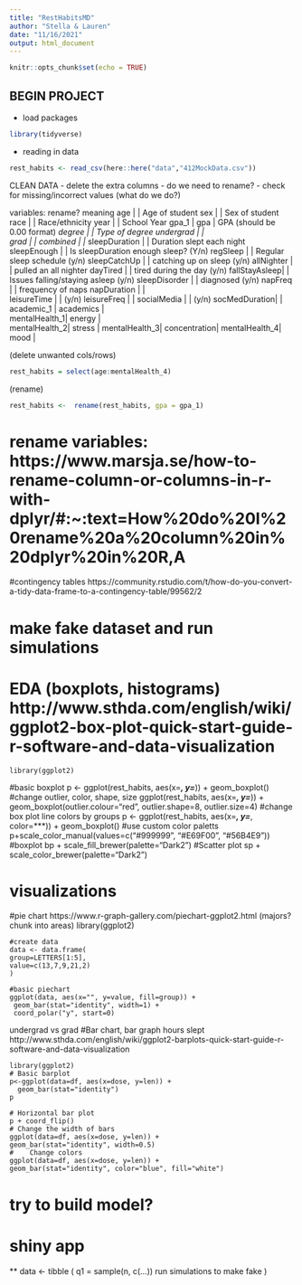 ```yaml
---
title: "RestHabitsMD"
author: "Stella & Lauren"
date: "11/16/2021"
output: html_document
---
```


```r
knitr::opts_chunk$set(echo = TRUE)
```

## BEGIN PROJECT ##

* load packages

```r
library(tidyverse)
```

* reading in data

```r
rest_habits <- read_csv(here::here("data","412MockData.csv"))
```

CLEAN DATA
- delete the extra columns
- do we need to rename?
- check for missing/incorrect values (what do we do?)

   variables:       rename?       meaning
    age           |           |   Age of student
    sex           |           |   Sex of student 
    race          |           |   Race/ethnicity
    year          |           |   School Year 
    gpa_1         |   gpa     |   GPA (should be 0.00 format)
    *
    degree        |           |   Type of degree
    undergrad     |           |   
    grad          |           |
    combined      |           |
    *
    sleepDuration |           |   Duration slept each night
    sleepEnough   |           |   Is sleepDuration enough sleep? (Y/n)
    regSleep      |           |   Regular sleep schedule (y/n)
    sleepCatchUp  |           |   catching up on sleep (y/n)
    allNighter    |           |   pulled an all nighter 
    dayTired      |           |   tired during the day (y/n)
    fallStayAsleep|           |   Issues falling/staying asleep (y/n)
    sleepDisorder |           |   diagnosed (y/n)
    napFreq       |           |   frequency of naps
    napDuration   |           |   
    leisureTime   |           |   (y/n)
    leisureFreq   |           |
    socialMedia   |           |   (y/n)
    socMedDuration|           |   
    academic_1    | academics |   
    mentalHealth_1| energy    |   
    mentalHealth_2| stress    | 
    mentalHealth_3| concentration| 
    mentalHealth_4| mood      |
    
(delete unwanted cols/rows)

```r
rest_habits = select(age:mentalHealth_4)
```

(rename)
    
```r
rest_habits <-  rename(rest_habits, gpa = gpa_1)
```





# rename variables: https://www.marsja.se/how-to-rename-column-or-columns-in-r-with-dplyr/#:~:text=How%20do%20I%20rename%20a%20column%20in%20dplyr%20in%20R,A


#contingency tables https://community.rstudio.com/t/how-do-you-convert-a-tidy-data-frame-to-a-contingency-table/99562/2


# make fake dataset and run simulations

# EDA (boxplots, histograms) http://www.sthda.com/english/wiki/ggplot2-box-plot-quick-start-guide-r-software-and-data-visualization

    library(ggplot2)
    
#basic boxplot
    p <- ggplot(rest_habits, aes(x=***, y=***)) +
    geom_boxplot()
#change outlier, color, shape, size
    ggplot(rest_habits, aes(x=***, y=***)) +
    geom_boxplot(outlier.colour="red", outlier.shape=8, outlier.size=4)
#change box plot line colors by groups
    p <- ggplot(rest_habits, aes(x=***, y=***, color=***)) +
    geom_boxplot()
#use custom color paletts
    p+scale_color_manual(values=c("#999999", "#E69F00", "#56B4E9"))
#boxplot
    bp + scale_fill_brewer(palette="Dark2")
#Scatter plot
    sp + scale_color_brewer(palette="Dark2")
    

# visualizations 
#pie chart https://www.r-graph-gallery.com/piechart-ggplot2.html (majors? chunk into areas)
    library(ggplot2)
    
    #create data
    data <- data.frame(
    group=LETTERS[1:5],
    value=c(13,7,9,21,2)
    )
 
    #basic piechart
    ggplot(data, aes(x="", y=value, fill=group)) +
     geom_bar(stat="identity", width=1) +
     coord_polar("y", start=0)
 
 undergrad vs grad
#Bar chart, bar graph hours slept http://www.sthda.com/english/wiki/ggplot2-barplots-quick-start-guide-r-software-and-data-visualization
 
    library(ggplot2)
    # Basic barplot
    p<-ggplot(data=df, aes(x=dose, y=len)) +
      geom_bar(stat="identity")
    p
   
    # Horizontal bar plot
    p + coord_flip()
    # Change the width of bars
    ggplot(data=df, aes(x=dose, y=len)) +
    geom_bar(stat="identity", width=0.5)
    #    Change colors
    ggplot(data=df, aes(x=dose, y=len)) +
    geom_bar(stat="identity", color="blue", fill="white")

# try to build model?

# shiny app








** data <- tibble (
              q1 = sample(n, c(...)) run simulations to make fake 
)





